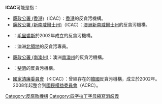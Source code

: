 '''ICAC'''可能是指：
*[[廉政公署_(香港)|廉政公署 (香港)]]（ICAC）：[[香港|香港]]的反貪污機構。
*[[廉政公署_(新南威爾士州)|廉政公署 (新南威爾士州)]]（ICAC）：[[澳洲|澳洲]][[新南威爾士州|新南威爾士州]]的反貪污機構。
*{{link-en|Independent Commission Against Corruption (Mauritius)}}：[[毛里裘斯|毛里裘斯]]於2002年成立的反貪污機構。
*{{link-en|Independent Commissioner Against Corruption (Northern Territory)}}：澳洲[[北領地|北領地]]的反貪污專員。
*[[廉政公署_(南澳州)|廉政公署 (南澳州)]]：澳洲[[南澳州|南澳州]]的反貪污機構。
*{{link-en|Fiji Independent Commission Against Corruption}}：[[斐濟|斐濟]]的反貪污機構。
*[[韓國國家清廉委員會|國家清廉委員會]]（KICAC）：曾經存在的[[韓國|韓國]]反貪污機構，成立於2002年。2008年起整合到[[國民權益委員會|國民權益委員會]]（ACRC）。
{{Disambig|cat=組織機構消歧義}}
[[Category:反腐敗機構|Category:反腐敗機構]]
[[Category:四字拉丁字母縮寫消歧義|Category:四字拉丁字母縮寫消歧義]]